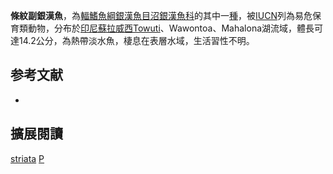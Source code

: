 {{Speciesbox
| name = 條紋副銀漢魚
| status = VU
| status_system = iucn3.1
| image = 
| genus = Paratherina
| species = striata
| authority = [[Aurich|Aurich]], 1935
| synonyms = 
}}
'''條紋副銀漢魚'''，為[[輻鰭魚綱|輻鰭魚綱]][[銀漢魚目|銀漢魚目]][[沼銀漢魚科|沼銀漢魚科]]的其中一[[種|種]]，被[[IUCN|IUCN]]列為易危保育類動物，分布於[[印尼|印尼]][[蘇拉威西|蘇拉威西]]Towuti、Wawontoa、Mahalona湖流域，體長可達14.2公分，為熱帶淡水魚，棲息在表層水域，生活習性不明。

==参考文献==
*{{FishBase_species|genus=Paratherina|species=striata|year=2016|month=6}}

== 擴展閱讀 ==
{{refbegin}}
{{wikispecies-inline|Paratherina striata|條紋副銀漢魚}}
{{refend}}
{{Taxonbar|from=Q4860577}}

[[Category:副銀漢魚屬|striata]]
[[Category:1935年描述的魚類|P]]


{{魚類小作品}}
